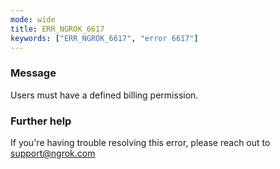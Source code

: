 ```yaml
---
mode: wide
title: ERR_NGROK_6617
keywords: ["ERR_NGROK_6617", "error 6617"]
---
```



### Message

Users must have a defined billing permission.

<ErrorDetails />

### Further help

If you're having trouble resolving this error, please reach out to [support@ngrok.com](mailto:support@ngrok.com?subject=Help%20with%20ERR_NGROK_6617)

